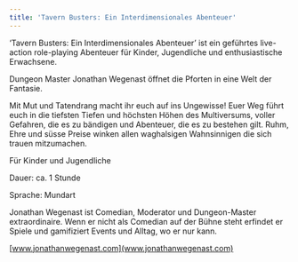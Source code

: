 ```yaml
---
title: 'Tavern Busters: Ein Interdimensionales Abenteuer'
---
```


‘Tavern Busters: Ein Interdimensionales Abenteuer’ ist ein geführtes live-action role-playing Abenteuer für Kinder, Jugendliche und enthusiastische Erwachsene.

Dungeon Master Jonathan Wegenast öffnet die Pforten in eine Welt der Fantasie.

Mit Mut und Tatendrang macht ihr euch auf ins Ungewisse! Euer Weg führt euch in die tiefsten Tiefen und höchsten Höhen des Multiversums, voller Gefahren, die es zu bändigen und Abenteuer, die es zu bestehen gilt. Ruhm, Ehre und süsse Preise winken allen waghalsigen Wahnsinnigen die sich trauen mitzumachen.

Für Kinder und Jugendliche

Dauer: ca. 1 Stunde

Sprache: Mundart

Jonathan Wegenast ist Comedian, Moderator und Dungeon-Master extraordinaire. Wenn er nicht als Comedian auf der Bühne steht erfindet er Spiele und gamifiziert Events und Alltag, wo er nur kann.

[www.jonathanwegenast.com](www.jonathanwegenast.com)
